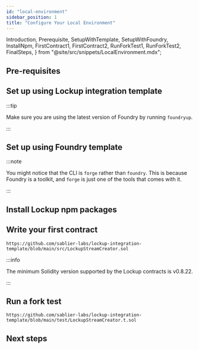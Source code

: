 ```yaml
---
id: "local-environment"
sidebar_position: 1
title: "Configure Your Local Environment"
---
```


  Introduction,
  Prerequisite,
  SetupWithTemplate,
  SetupWithFoundry,
  InstallNpm,
  FirstContract1,
  FirstContract2,
  RunForkTest1,
  RunForkTest2,
  FinalSteps,
} from "@site/src/snippets/LocalEnvironment.mdx";

<Introduction protocol="Lockup" />

## Pre-requisites

<Prerequisite />

## Set up using Lockup integration template

:::tip

Make sure you are using the latest version of Foundry by running `foundryup`.

:::

<SetupWithTemplate protocol="Lockup" />

## Set up using Foundry template

<SetupWithFoundry protocol="Lockup" />

:::note

You might notice that the CLI is `forge` rather than `foundry`. This is because Foundry is a toolkit, and `forge` is
just one of the tools that comes with it.

:::

## Install Lockup npm packages

<InstallNpm protocol="Lockup" />

## Write your first contract

<FirstContract1 />

```solidity reference title="Lockup Stream Creator"
https://github.com/sablier-labs/lockup-integration-template/blob/main/src/LockupStreamCreator.sol
```

<FirstContract2 />

:::info

The minimum Solidity version supported by the Lockup contracts is v0.8.22.

:::

## Run a fork test

<RunForkTest1 />

```solidity reference title="Lockup Stream Creator Test"
https://github.com/sablier-labs/lockup-integration-template/blob/main/test/LockupStreamCreator.t.sol
```

<RunForkTest2 protocol="Lockup" />

## Next steps

<FinalSteps protocol="Lockup" />
